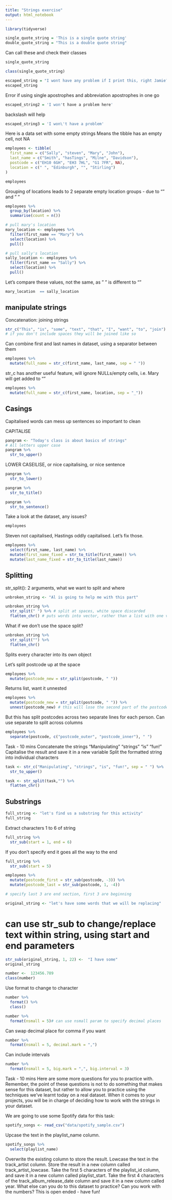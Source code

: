 ```yaml
---
title: "Strings exercise"
output: html_notebook
---
```

```r
library(tidyverse)
```

```r
single_quote_string = 'This is a single quote string'
double_quote_string = "This is a double quote string"

```

Can call these and check their classes
```r
single_quote_string

class(single_quote_string)
```

```r
escaped_string = "I wont have any problem if I print this, right Jamie?"
escaped_string
```

Error if using single apostrophes and abbreviation apostrophes in one go
```r
escaped_string2 = 'I won't have a problem here'
```
backslash will help
```r
escaped_string3 = 'I won\'t have a problem' 
```

Here is a data set with some empty strings
Means the tibble has an empty cell, not NA
```r
employees <- tibble(
  first_name = c("Sally", "steven", "Mary", "John"),
  last_name = c("Smith", "hasTings", "Milne", "Davidson"),
  postcode = c("EH10 6GH", "EH3 7HL", "G1 7FR", NA), 
  location = c(" ", "Edinburgh", "", "Stirling")
)

employees
```
Grouping of locations leads to 2 separate empty location groups - due to "" and " "
```r
employees %>% 
  group_by(location) %>% 
  summarise(count = n())
```

```r
# pull mary's location
mary_location <- employees %>%
  filter(first_name == "Mary") %>%
  select(location) %>%
  pull()

# pull sally's location
sally_location <- employees %>%
  filter(first_name == "Sally") %>%
  select(location) %>%
  pull()
```

Let's compare these values, not the same, as " " is different to ""
```r
mary_location  == sally_location
```
## manipulate strings

Concatenation: joining strings
 
```r
str_c("This", "is", "some", "text", "that", "I", "want", "to", "join")
# if you don't include spaces they will be joined like so
```
 Can combine first and last names in dataset, using a separator between them
```r
employees %>% 
  mutate(full_name = str_c(first_name, last_name, sep = " "))
```

str_c has another useful feature, will ignore NULLs/empty cells, i.e. Mary will get added to ""


```r
employees %>% 
  mutate(full_name = str_c(first_name, location, sep = "_"))
```

## Casings

Capitalised words can mess up sentences so important to clean

CAPITALISE
```r
pangram <- "Today's class is about basics of strings"
# All letters upper case
pangram %>% 
  str_to_upper()
```

LOWER CASEILISE, or nice capitalising, or nice sentence
```r
pangram %>% 
  str_to_lower()

pangram %>% 
  str_to_title()

pangram %>% 
  str_to_sentence()
```

Take a look at the dataset, any issues?
```r
employees
```
Steven not capitalised, Hastings oddly capitalised.
Let's fix those.
```r
employees %>% 
  select(first_name, last_name) %>% 
  mutate(first_name_fixed = str_to_title(first_name)) %>% 
  mutate(last_name_fixed = str_to_title(last_name))
```

## Splitting

str_split(): 2 arguments, what we want to split and where

```r
unbroken_string <- "Al is going to help me with this part"

```

```r
unbroken_string %>% 
  str_split(" ") %>% # split at spaces, white space discarded
  flatten_chr() # puts words into vector, rather than a list with one vector inside - flatten just gives vector i.e. unnested
```
What if we don't use the space split?
```r
unbroken_string %>% 
  str_split("") %>% 
  flatten_chr() 
```

Splits every character into its own object


Let's split postcode up at the space
```r
employees %>% 
  mutate(postcode_new = str_split(postcode, " "))
```
Returns list, want it unnested

```r
employees %>% 
  mutate(postcode_new = str_split(postcode, " ")) %>% 
  unnest(postcode_new) # this will lose the second part of the postcode sadly
```
But this has split postcodes across two separate lines for each person. Can use separate to split across columns

```r
employees %>% 
  separate(postcode, c("postcode_outer", "postcode_inner"), " ")
```

Task - 10 mins
Concatenate the strings "Manipulating" "strings" "is" "fun!"
Capitalise the result and save it in a new variable
Split the formatted string into individual characters
```r
task <- str_c("Manipulating", "strings", "is", "fun!", sep = " ") %>% 
  str_to_upper() 

task <- str_split(task,"") %>% 
  flatten_chr()
```

## Substrings

```r
full_string <- "let's find us a substring for this activity"
full_string
```

Extract characters 1 to 6 of string
```r
full_string %>% 
  str_sub(start = 1, end = 6)
```

If you don't specify end it goes all the way to the end
```r
full_string %>% 
  str_sub(start = 5)
```

```r
employees %>% 
  mutate(postcode_first = str_sub(postcode, -3)) %>% 
  mutate(postcode_last = str_sub(postcode, 1, -4))

# specify last 3 are end section, first 3 are beginning
```



```r
original_string <- "let's have some words that we will be replacing"
```

# can use str_sub to change/replace text within string, using start and end parameters
```r
str_sub(original_string, 1, 22) <-  "I have some"
original_string
```

```r
number <-  123456.789
class(number)
```

Use format to change to character
```r
number %>% 
  format() %>% 
  class()

number %>% 
  format(nsmall = 5)# can use nsmall param to specify decimal places 
```

Can swap decimal place for comma if you want
```r
number %>% 
  format(nsmall = 5, decimal.mark = ",") 
```

Can include intervals
```r
number %>% 
  format(nsmall = 5, big.mark = ",", big.interval = 3) 
```

Task - 10 mins
Here are some more questions for you to practice with. Remember, the point of these questions is not to do something that makes sense for this dataset, but rather to allow you to practice using the techniques we’ve learnt today on a real dataset. When it comes to your projects, you will be in charge of deciding how to work with the strings in your dataset.

We are going to use some Spotify data for this task:
```r
spotify_songs <- read_csv("data/spotify_sample.csv")
```

Upcase the text in the playlist_name column.
```r
spotify_songs %>% 
  select(playlist_name) 
```



Overwrite the existing column to store the result.
Lowcase the text in the track_artist column. Store the result in a new column called track_artist_lowcase.
Take the first 5 characters of the playlist_id column, and save it in a new column called playlist_start.
Take the first 4 characters of the track_album_release_date column and save it in a new column called year.
What else can you do to this dataset to practice? Can you work with the numbers? This is open ended - have fun!











